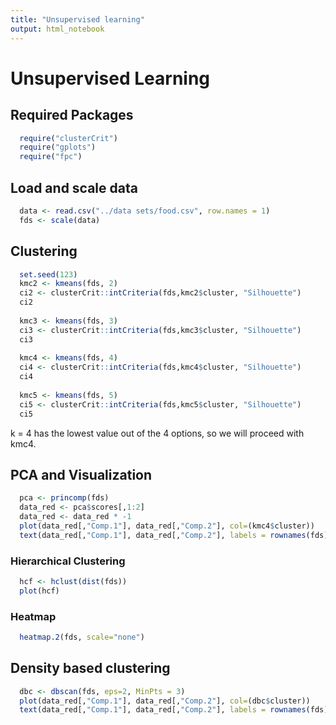 ```yaml
---
title: "Unsupervised learning"
output: html_notebook
---
```


# Unsupervised Learning

## Required Packages
```r
  require("clusterCrit")
  require("gplots")
  require("fpc")
```

## Load and scale data

```r
  data <- read.csv("../data sets/food.csv", row.names = 1)
  fds <- scale(data)
```

## Clustering
```r
  set.seed(123)
  kmc2 <- kmeans(fds, 2)
  ci2 <- clusterCrit::intCriteria(fds,kmc2$cluster, "Silhouette")
  ci2
  
  kmc3 <- kmeans(fds, 3)
  ci3 <- clusterCrit::intCriteria(fds,kmc3$cluster, "Silhouette")
  ci3
  
  kmc4 <- kmeans(fds, 4)
  ci4 <- clusterCrit::intCriteria(fds,kmc4$cluster, "Silhouette")
  ci4
  
  kmc5 <- kmeans(fds, 5)
  ci5 <- clusterCrit::intCriteria(fds,kmc5$cluster, "Silhouette")
  ci5
```
k = 4 has the lowest value out of the 4 options, so we will proceed with kmc4.

## PCA and Visualization
```r
  pca <- princomp(fds)
  data_red <- pca$scores[,1:2]
  data_red <- data_red * -1
  plot(data_red[,"Comp.1"], data_red[,"Comp.2"], col=(kmc4$cluster))
  text(data_red[,"Comp.1"], data_red[,"Comp.2"], labels = rownames(fds), cex = 0.5)
```

### Hierarchical Clustering
```r
  hcf <- hclust(dist(fds))
  plot(hcf)
```

### Heatmap
```r
  heatmap.2(fds, scale="none")
```

## Density based clustering
```r
  dbc <- dbscan(fds, eps=2, MinPts = 3)
  plot(data_red[,"Comp.1"], data_red[,"Comp.2"], col=(dbc$cluster))
  text(data_red[,"Comp.1"], data_red[,"Comp.2"], labels = rownames(fds), cex = 0.5)
```